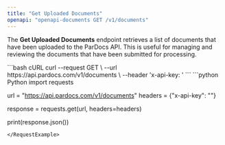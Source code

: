 ```yaml
---
title: "Get Uploaded Documents"
openapi: "openapi-documents GET /v1/documents"
---
```


The **Get Uploaded Documents** endpoint retrieves a list of documents that have been uploaded to the ParDocs API. This is useful for managing and reviewing the documents that have been submitted for processing.

<RequestExample>
```bash cURL
curl --request GET \
  --url https://api.pardocs.com/v1/documents \
  --header 'x-api-key: <api-key>'
```
```python Python
import requests

url = "https://api.pardocs.com/v1/documents"
headers = {"x-api-key": "<api-key>"}

response = requests.get(url, headers=headers)

print(response.json())
```
</RequestExample>
